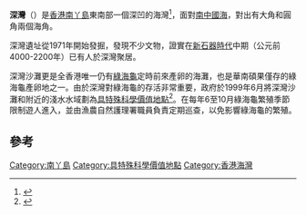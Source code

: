 {{otheruses|subject=香港南丫島的深灣|深灣 (消歧義)}}
'''深灣'''（{{lang-en|'''Sham Wan'''}}）是[[香港|香港]][[南丫島|南丫島]]東南部一個深凹的海灣<ref>{{Cite web |url=http://www.discoverhongkong.com/tc/see-do/great-outdoors/outlying-islands/lamma-island/index.jsp |title=香港旅遊發展局－南丫島 |access-date=2013-07-21 |archive-date=2020-05-19 |archive-url=https://web.archive.org/web/20200519173414/http://www.discoverhongkong.com/tc/see-do/great-outdoors/outlying-islands/lamma-island/index.jsp |dead-url=no }}</ref>，面對[[南中國海|南中國海]]，對出有大角和圓角兩個海角。

深灣遺址從1971年開始發掘，發現不少文物，證實在[[新石器時代|新石器時代]]中期（公元前4000-2200年）已有人於深灣聚居。

深灣沙灘更是全香港唯一仍有[[綠海龜|綠海龜]]定時前來產卵的海灘，也是華南碩果僅存的綠海龜產卵地之一。由於深灣對綠海龜的存活非常重要，政府於1999年6月將深灣沙灘和附近的淺水水域劃為[[具特殊科學價值地點|具特殊科學價值地點]]<ref>{{Cite web |url=http://www.afcd.gov.hk/tc_chi/conservation/con_fau/con_fau_sea/con_fau_sea_con/con_fau_sea_con_the.html |title=漁農自然護理署－深灣限制地區 |access-date=2008-10-26 |archive-date=2019-11-18 |archive-url=https://web.archive.org/web/20191118112400/https://www.afcd.gov.hk/tc_chi/conservation/con_fau/con_fau_sea/con_fau_sea_con/con_fau_sea_con_the.html |dead-url=no }}</ref>。在每年6至10月綠海龜繁殖季節限制遊人進入，並由漁農自然護理署職員負責定期巡查，以免影響綠海龜的繁殖。

==參考==
{{reflist}}

{{香港海灣}}

[[Category:南丫島|Category:南丫島]]
[[Category:具特殊科學價值地點|Category:具特殊科學價值地點]]
[[Category:香港海灣|Category:香港海灣]]